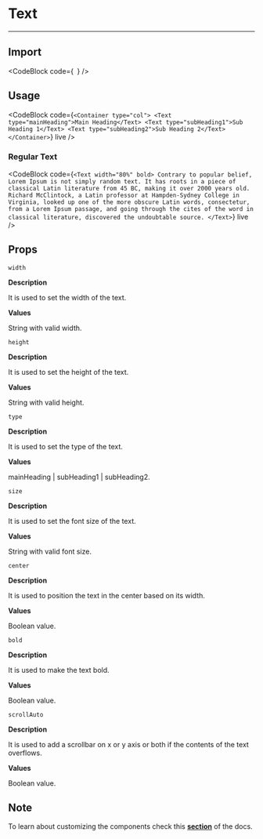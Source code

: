 
# Text

---

## Import

<CodeBlock
    code={`
  `}
/>

## Usage

<CodeBlock
    code={`
    <Container type="col">
      <Text type="mainHeading">Main Heading</Text>
      <Text type="subHeading1">Sub Heading 1</Text>
      <Text type="subHeading2">Sub Heading 2</Text>
    </Container>
  `}
    live
/>

### Regular Text

<CodeBlock
    code={`
<Text width="80%" bold>
  Contrary to popular belief, Lorem Ipsum is not simply random text. It has
  roots in a piece of classical Latin literature from 45 BC, making it over 2000
  years old. Richard McClintock, a Latin professor at Hampden-Sydney College in
  Virginia, looked up one of the more obscure Latin words, consectetur, from a
  Lorem Ipsum passage, and going through the cites of the word in classical
  literature, discovered the undoubtable source.
</Text>
  `}
    live
/>

## Props

`width`

**Description**

It is used to set the width of the text.

**Values**

String with valid width.

`height`

**Description**

It is used to set the height of the text.

**Values**

String with valid height.

`type`

**Description**

It is used to set the type of the text.

**Values**

mainHeading | subHeading1 | subHeading2.

`size`

**Description**

It is used to set the font size of the text.

**Values**

String with valid font size.

`center`

**Description**

It is used to position the text in the center based on its width.

**Values**

Boolean value.

`bold`

**Description**

It is used to make the text bold.

**Values**

Boolean value.

`scrollAuto`

**Description**

It is used to add a scrollbar on x or y axis or both if the contents of the text overflows.

**Values**

Boolean value.

## Note

To learn about customizing the components check this **[section](/docs/customizing-components)** of the docs.
